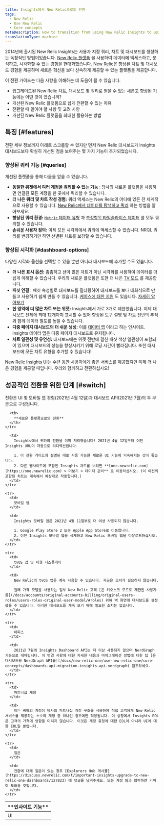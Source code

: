 ```yaml
---
title: Insights에서 New Relic으로의 전환
tags:
  - New Relic
  - Use New Relic
  - Core concepts
metaDescription: How to transition from using New Relic Insights to using New Relic.
translationType: machine
---
```


2014년에 출시된 New Relic Insights는 사용자 지정 쿼리, 차트 및 대시보드를 생성하는 독창적인 방법이었습니다. [New Relic 플랫폼](/docs/new-relic-one/use-new-relic-one/get-started/introduction-new-relic-one) 을 사용하여 데이터에 액세스하고, 분석하고, 시각화할 수 있는 경험을 현대화했습니다. New Relic은 향상된 차트 및 대시보드 경험을 제공하며 새로운 혁신을 보다 신속하게 제공할 수 있는 플랫폼을 제공합니다.

이 전환 가이드는 다음 사항을 이해하는 데 도움이 될 수 있습니다.

* 업그레이드된 New Relic 차트, 대시보드 및 쿼리로 얻을 수 있는 새롭고 향상된 기능에는 어떤 것이 있습니까?
* 개선된 New Relic 플랫폼으로 쉽게 전환할 수 있는 이유
* 전환할 때 알아야 할 사항 및 고려 사항
* 개선된 New Relic 플랫폼을 최대한 활용하는 방법

## 특징 [#features]

전환 세부 정보까지 아래로 스크롤할 수 있지만 먼저 New Relic 대시보드가 Insights 대시보드보다 확실히 개선된 점을 보여주는 몇 가지 기능이 추가되었습니다.

### 향상된 쿼리 기능 [#queries]

개선된 플랫폼을 통해 다음을 얻을 수 있습니다.

* **동일한 위젯에서 여러 계정을 쿼리할 수 있는 기능** : 당사의 새로운 플랫폼을 사용하면 연결된 모든 계정을 한 곳에서 쿼리할 수 있습니다.
* **더 나은 쿼리 및 차트 작성 경험:** 쿼리 액세스는 New Relic의 어디에 있든 전 세계적으로 사용할 수 있습니다. [New Relic에서 데이터를 탐색하고 쿼리](/docs/query-your-data/explore-query-data/get-started/introduction-querying-new-relic-data/) 하는 방법을 알아보세요.
* **향상된 쿼리 환경:** [`Metric` 데이터 유형](/docs/data-ingest-apis/get-data-new-relic/metric-api/view-query-you-metric-data) 과 [측정항목 타임슬라이스 데이터](/docs/query-data/nrql-new-relic-query-language/nrql-query-tutorials/query-metric-timeslice-data-nrql) 를 모두 쿼리할 수 있습니다.
* **손쉬운 사용자 정의:** 이제 모든 시각화에서 쿼리에 액세스할 수 있습니다. NRQL 쿼리를 변경하기만 하면 선별된 차트를 보강할 수 있습니다.

### 향상된 시각화 [#dashboard-options]

다양한 시각화 옵션을 선택할 수 있을 뿐만 아니라 대시보드에 추가할 수도 있습니다.

* **더 나은 표시 옵션:** 촘촘하고 선이 많은 차트가 아닌 시각화를 사용하여 데이터를 더 쉽게 이해할 수 있습니다. 우리의 새로운 플랫폼은 또한 더 나은 [TV 모드](/docs/query-your-data/explore-query-data/dashboards/manage-your-dashboard#dash-visual-tv) 를 제공합니다.
* **패싯 연결** : 패싯 속성별로 대시보드를 필터링하여 대시보드를 보다 대화식으로 만들고 사용하기 쉽게 만들 수 있습니다. [케이스에 대한 지원](/docs/query-your-data/explore-query-data/dashboards/filter-new-relic-one-dashboards-facets/#facet-linking-cases) 도 있습니다. [자세히 알아보기](/docs/query-your-data/explore-query-data/dashboards/filter-new-relic-one-dashboards-facets)
* **한 영역에 더 많은 차트 또는 위젯:** Insights에서 가로 3개로 제한했습니다. 이제 대시보드 전체에 최대 12개까지 표시할 수 있어 향상된 도구 설명 및 차트 전반의 추적과 함께 데이터 밀도를 높일 수 있습니다.
* **다중 페이지 대시보드의 더 쉬운 생성:** 이를 [데이터 앱](/docs/dashboards/new-relic-one-dashboards/manage-your-dashboard/create-dashboards-have-multiple-pages) 이라고 하는 인사이트. Insights 데이터 앱은 다중 페이지 대시보드로 유지됩니다.
* **차트 일관성 및 유연성:** 대시보드에는 위젯 전반에 걸친 패싯 색상 일관성이 포함되어 있으며 대시보드의 성능을 향상시키기 위해 로딩 시간이 빨라집니다. 또한 대시보드에 모든 차트 유형을 추가할 수 있습니다!

New Relic Insights UI는 수년 동안 사용자에게 좋은 서비스를 제공했지만 이제 더 나은 경험을 제공할 때입니다. 우리와 함께하고 전환하십시오!

## 성공적인 전환을 위한 단계 [#switch]

전환은 UI 및 모바일 앱 경험(2021년 4월 12일)과 대시보드 API(2021년 7월)의 두 부분으로 구성됩니다.

<table>
  <thead>
    <tr>
      <th style={{ width: "200px" }}>
        **인사이트 기능**
      </th>

      <th>
        **새로운 플랫폼으로의 전환**
      </th>
    </tr>
  </thead>

  <tbody>
    <tr>
      <td>
        UI
      </td>

      <td>
        Insights에서 귀하의 전환을 이미 처리했습니다! 2021년 4월 12일부터 이전 Insights URL이 자동으로 리디렉션됩니다.

        1. 이 전환 가이드에 설명된 대로 사용 가능한 새로운 UI 기능에 익숙해지는 것이 좋습니다.
        2. 다른 웹사이트에 포함된 Insights 차트를 보려면 **[one.newrelic.com](https://one.newrelic.com) > 더보기 > 데이터 관리** 로 이동하십시오. (이 이전의 포함된 차트는 계속해서 예상대로 작동합니다.)
      </td>
    </tr>

    <tr>
      <td>
        모바일 앱
      </td>

      <td>
        Insights 모바일 앱은 2021년 4월 11일부로 더 이상 사용되지 않습니다.

        1. Google Play Store 2 또는 Apple App Store로 이동합니다.
        2. 이전 Insights 모바일 앱을 삭제하고 New Relic 모바일 앱을 다운로드하십시오.
      </td>
    </tr>

    <tr>
      <td>
        tvOS 앱 및 대형 디스플레이
      </td>

      <td>
        New Relic의 tvOS 앱은 계속 사용할 수 있습니다. 지금은 조치가 필요하지 않습니다.

        원래 가격 모델을 사용하는 일부 New Relic 고객 [은 키오스크 모드로 제한된 사용자를](/docs/accounts/original-accounts-billing/original-users-roles/users-roles-original-user-model/#roles) 위해 벽 화면에 대시보드를 설정했을 수 있습니다. 이러한 대시보드를 계속 보기 위해 필요한 조치는 없습니다.
      </td>
    </tr>

    <tr>
      <td>
        아피스
      </td>

      <td>
        2021년 7월에 Insights Dashboard API는 더 이상 사용되지 않으며 NerdGraph 기능으로 대체됩니다. 이 변경 사항에 대한 자세한 내용과 마이그레이션 방법에 대한 팁 [은 대시보드용 NerdGraph API를](/docs/new-relic-one/use-new-relic-one/core-concepts/dashboards-api-migration-insights-api-nerdgraph) 참조하세요.
      </td>
    </tr>

    <tr>
      <td>
        파트너십 계정
      </td>

      <td>
        이는 귀하의 계정이 당사의 파트너십 계정 구조를 사용하여 직접 고객에게 New Relic 서비스를 제공하는 소수의 계정 중 하나인 경우에만 적용됩니다. 이 상황에서 Insights EOL은 고객의 가격에 영향을 미치지 않습니다. 이것은 계정 유형에 대한 EOL이 아니라 UI에 대한 EOL일 뿐입니다.
      </td>
    </tr>

    <tr>
      <td>
        질문
      </td>

      <td>
        전환에 대해 질문이 있는 경우 [Explorers Hub 게시물](https://discuss.newrelic.com/t/important-insights-upgrade-to-new-relic-one-dashboards/127823) 에 댓글을 남겨주세요. 또는 계정 팀과 협력하면 기꺼이 도와줄 것입니다.
      </td>
    </tr>
  </tbody>
</table>